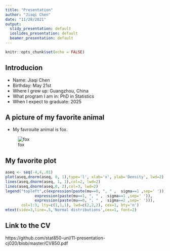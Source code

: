 ```yaml
---
title: "Presentation"
author: "Jiaqi Chen"
date: "11/28/2021"
output:
  slidy_presentation: default
  ioslides_presentation: default
  beamer_presentation: default
---
```


```r
knitr::opts_chunk$set(echo = FALSE)
```

## Introducion

- Name: Jiaqi Chen
- Birthday: May 21st
- Where I grew up: Guangzhou, China
- What program I am in: PhD in Statistics
- When I expect to graduate: 2025

## A picture of my favorite animal

- My favrouite animal is fox.

![fox](20211121.jpg)

## My favorite plot

```r
aseq <- seq(-4,4,.01)
plot(aseq,dnorm(aseq, 0, 1),type='l', xlab='x', ylab='Density', lwd=2)
lines(aseq,dnorm(aseq, 1, 1),col=2, lwd=2)
lines(aseq,dnorm(aseq,0, 2),col=3, lwd=2)
legend("topleft",c(expression(paste(mu==0, ", " ,  sigma==1 ,sep=' ')), 
             expression(paste(mu==1, ", " ,  sigma==1 ,sep=' ')), 
             expression(paste(mu==0, ", " ,  sigma==2 ,sep=' '))), 
       col=1:3, lty=c(1,1,1), lwd=c(2,2,2), cex=1, bty='n')
mtext(side=3,line=.5,'Normal distributions',cex=1, font=2)
```

## Link to the CV

https://github.com/stat850-unl/11-presentation-cj020/blob/master/CV850.pdf
